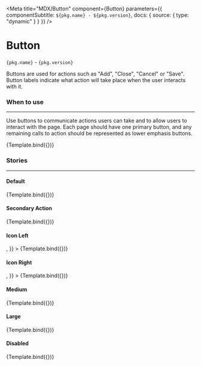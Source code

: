 

<Meta
  title="MDX/Button"
  component={Button}
  parameters={{ componentSubtitle: `${pkg.name} - ${pkg.version}`, docs: { source: { type: "dynamic" } } }}
/>

# Button

<div>
  <code>{pkg.name}</code> - <code>{pkg.version}</code>
</div>

Buttons are used for actions such as "Add", "Close", "Cancel" or "Save".
Button labels indicate what action will take place when the user interacts with it.

### When to use

---

Use buttons to communicate actions users can take and to allow users to interact with the page.
Each page should have one primary button, and any remaining calls to action should be represented as lower emphasis buttons.


<Canvas>
  <Story name="Default" args={{}}>
    {Template.bind({})}
  </Story>
</Canvas>

<ArgsTable of={Button} />

### Stories

---

#### Default

<Canvas>
  <Story
    name="Primary Action"
    args={{
      variant: "primary-action",
    }}
  >
    {Template.bind({})}
  </Story>
</Canvas>

#### Secondary Action

<Canvas>
  <Story
    name="Secondary Action"
    args={{
      variant: "secondary-action",
    }}
  >
    {Template.bind({})}
  </Story>
</Canvas>

#### Icon Left

<Canvas>
  <Story
    name="Icon Left"
    args={{
      startIcon: <ArrowBackRounded />,
    }}
  >
    {Template.bind({})}
  </Story>
</Canvas>

#### Icon Right

<Canvas>
  <Story
    name="Icon Right"
    args={{
      variant: "secondary-action",
      endIcon: <ArrowForwardRounded />,
    }}
  >
    {Template.bind({})}
  </Story>
</Canvas>

#### Medium

<Canvas>
  <Story
    name="Medium"
    args={{
      size: "medium",
    }}
  >
    {Template.bind({})}
  </Story>
</Canvas>

#### Large

<Canvas>
  <Story
    name="Large"
    args={{
      size: "large",
    }}
  >
    {Template.bind({})}
  </Story>
</Canvas>

#### Disabled

<Canvas>
  <Story
    name="Disabled"
    args={{
      disabled: true,
    }}
  >
    {Template.bind({})}
  </Story>
</Canvas>
